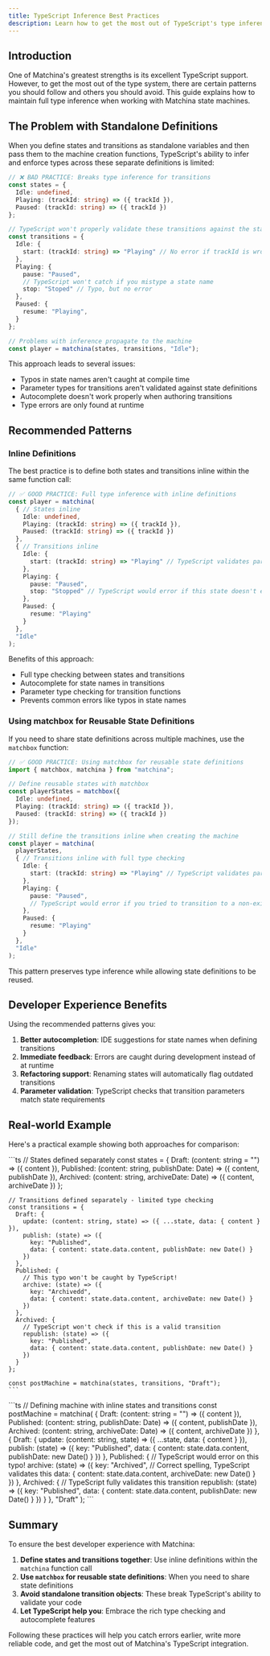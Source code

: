 ```yaml
---
title: TypeScript Inference Best Practices
description: Learn how to get the most out of TypeScript's type inference with Matchina
---
```



## Introduction

One of Matchina's greatest strengths is its excellent TypeScript support. However, to get the most out of the type system, there are certain patterns you should follow and others you should avoid. This guide explains how to maintain full type inference when working with Matchina state machines.

## The Problem with Standalone Definitions

When you define states and transitions as standalone variables and then pass them to the machine creation functions, TypeScript's ability to infer and enforce types across these separate definitions is limited:

```ts
// ❌ BAD PRACTICE: Breaks type inference for transitions
const states = {
  Idle: undefined,
  Playing: (trackId: string) => ({ trackId }),
  Paused: (trackId: string) => ({ trackId })
};

// TypeScript won't properly validate these transitions against the states
const transitions = {
  Idle: {
    start: (trackId: string) => "Playing" // No error if trackId is wrong type
  },
  Playing: {
    pause: "Paused",
    // TypeScript won't catch if you mistype a state name
    stop: "Stoped" // Typo, but no error
  },
  Paused: {
    resume: "Playing",
  }
};

// Problems with inference propagate to the machine
const player = matchina(states, transitions, "Idle");
```

This approach leads to several issues:
- Typos in state names aren't caught at compile time
- Parameter types for transitions aren't validated against state definitions
- Autocomplete doesn't work properly when authoring transitions
- Type errors are only found at runtime

## Recommended Patterns

### Inline Definitions

The best practice is to define both states and transitions inline within the same function call:

```ts
// ✅ GOOD PRACTICE: Full type inference with inline definitions
const player = matchina(
  { // States inline
    Idle: undefined,
    Playing: (trackId: string) => ({ trackId }),
    Paused: (trackId: string) => ({ trackId })
  },
  { // Transitions inline
    Idle: {
      start: (trackId: string) => "Playing" // TypeScript validates parameter type
    },
    Playing: {
      pause: "Paused",
      stop: "Stopped" // TypeScript would error if this state doesn't exist
    },
    Paused: {
      resume: "Playing"
    }
  },
  "Idle"
);
```

Benefits of this approach:
- Full type checking between states and transitions
- Autocomplete for state names in transitions
- Parameter type checking for transition functions
- Prevents common errors like typos in state names

### Using matchbox for Reusable State Definitions

If you need to share state definitions across multiple machines, use the `matchbox` function:

```ts
// ✅ GOOD PRACTICE: Using matchbox for reusable state definitions
import { matchbox, matchina } from "matchina";

// Define reusable states with matchbox
const playerStates = matchbox({
  Idle: undefined,
  Playing: (trackId: string) => ({ trackId }),
  Paused: (trackId: string) => ({ trackId })
});

// Still define the transitions inline when creating the machine
const player = matchina(
  playerStates,
  { // Transitions inline with full type checking
    Idle: {
      start: (trackId: string) => "Playing" // TypeScript validates parameter type
    },
    Playing: {
      pause: "Paused",
      // TypeScript would error if you tried to transition to a non-existent state
    },
    Paused: {
      resume: "Playing"
    }
  },
  "Idle"
);
```

This pattern preserves type inference while allowing state definitions to be reused.

## Developer Experience Benefits

Using the recommended patterns gives you:

1. **Better autocompletion**: IDE suggestions for state names when defining transitions
2. **Immediate feedback**: Errors are caught during development instead of at runtime
3. **Refactoring support**: Renaming states will automatically flag outdated transitions
4. **Parameter validation**: TypeScript checks that transition parameters match state requirements

## Real-world Example

Here's a practical example showing both approaches for comparison:

<Tabs>
  <TabItem label="❌ Poor Inference">
    ```ts
    // States defined separately
    const states = {
      Draft: (content: string = "") => ({ content }),
      Published: (content: string, publishDate: Date) => ({ content, publishDate }),
      Archived: (content: string, archiveDate: Date) => ({ content, archiveDate })
    };
    
    // Transitions defined separately - limited type checking
    const transitions = {
      Draft: {
        update: (content: string, state) => ({ ...state, data: { content } }),
        publish: (state) => ({
          key: "Published",
          data: { content: state.data.content, publishDate: new Date() }
        })
      },
      Published: {
        // This typo won't be caught by TypeScript!
        archive: (state) => ({
          key: "Archivedd",
          data: { content: state.data.content, archiveDate: new Date() }
        })
      },
      Archived: {
        // TypeScript won't check if this is a valid transition
        republish: (state) => ({
          key: "Published",
          data: { content: state.data.content, publishDate: new Date() }
        })
      }
    };
    
    const postMachine = matchina(states, transitions, "Draft");
    ```
  </TabItem>
  <TabItem label="✅ Full Inference">
    ```ts
    // Defining machine with inline states and transitions
    const postMachine = matchina(
      {
        Draft: (content: string = "") => ({ content }),
        Published: (content: string, publishDate: Date) => ({ content, publishDate }),
        Archived: (content: string, archiveDate: Date) => ({ content, archiveDate })
      },
      {
        Draft: {
          update: (content: string, state) => ({ ...state, data: { content } }),
          publish: (state) => ({
            key: "Published",
            data: { content: state.data.content, publishDate: new Date() }
          })
        },
        Published: {
          // TypeScript would error on this typo!
          archive: (state) => ({
            key: "Archived", // Correct spelling, TypeScript validates this
            data: { content: state.data.content, archiveDate: new Date() }
          })
        },
        Archived: {
          // TypeScript fully validates this transition
          republish: (state) => ({
            key: "Published",
            data: { content: state.data.content, publishDate: new Date() }
          })
        }
      },
      "Draft"
    );
    ```
  </TabItem>
</Tabs>

## Summary

To ensure the best developer experience with Matchina:

1. **Define states and transitions together**: Use inline definitions within the `matchina` function call
2. **Use `matchbox` for reusable state definitions**: When you need to share state definitions
3. **Avoid standalone transition objects**: These break TypeScript's ability to validate your code
4. **Let TypeScript help you**: Embrace the rich type checking and autocomplete features

Following these practices will help you catch errors earlier, write more reliable code, and get the most out of Matchina's TypeScript integration.
